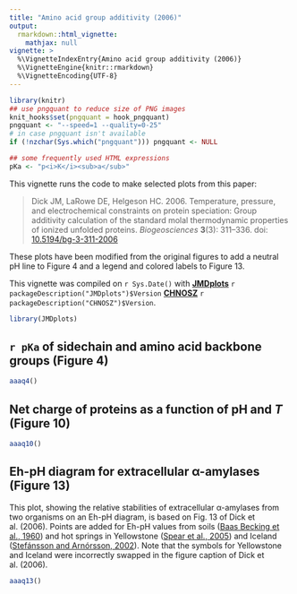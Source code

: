 ```yaml
---
title: "Amino acid group additivity (2006)"
output: 
  rmarkdown::html_vignette:
    mathjax: null
vignette: >
  %\VignetteIndexEntry{Amino acid group additivity (2006)}
  %\VignetteEngine{knitr::rmarkdown}
  %\VignetteEncoding{UTF-8}
---
```


```r
library(knitr)
## use pngquant to reduce size of PNG images
knit_hooks$set(pngquant = hook_pngquant)
pngquant <- "--speed=1 --quality=0-25"
# in case pngquant isn't available
if (!nzchar(Sys.which("pngquant"))) pngquant <- NULL 
```

```r
## some frequently used HTML expressions
pKa <- "p<i>K</i><sub>a</sub>"
```

This vignette runs the code to make selected plots from this paper:

> Dick JM, LaRowe DE, Helgeson HC. 2006. Temperature, pressure, and electrochemical constraints on protein speciation: Group additivity calculation of the standard molal thermodynamic properties of ionized unfolded proteins. *Biogeosciences* **3**(3): 311–336. doi: [10.5194/bg-3-311-2006](https://doi.org/10.5194/bg-3-311-2006)

These plots have been modified from the original figures to add a neutral pH line to Figure 4 and a legend and colored labels to Figure 13.

This vignette was compiled on `r Sys.Date()` with **[JMDplots](https://github.com/jedick/JMDplots)** `r packageDescription("JMDplots")$Version` **[CHNOSZ](http://chnosz.net)** `r packageDescription("CHNOSZ")$Version`.

```r
library(JMDplots)
```

## `r pKa` of sidechain and amino acid backbone groups (Figure 4)
```r
aaaq4()
```

## Net charge of proteins as a function of pH and *T* (Figure 10)
```r
aaaq10()
```

## Eh-pH diagram for extracellular α-amylases (Figure 13)
This plot, showing the relative stabilities of extracellular α-amylases from two organisms on an Eh-pH diagram, is based on Fig. 13 of Dick et al. (2006).
Points are added for Eh-pH values from soils ([Baas Becking et al., 1960](https://www.jstor.org/stable/30059218)) and hot springs in Yellowstone ([Spear et al., 2005](https://doi.org/10.1073/pnas.0409574102)) and Iceland ([Stefánsson and Arnórsson, 2002](https://doi.org/10.1016/S0009-2541(02)00119-5)).
Note that the symbols for Yellowstone and Iceland were incorrectly swapped in the figure caption of Dick et al. (2006).

```r
aaaq13()
```
